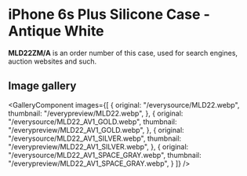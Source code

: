 
# iPhone 6s Plus Silicone Case - Antique White

<Callout type='info' emoji='👉🏻'>**MLD22ZM/A** is an order number of this case, used for search engines, auction websites and such.</Callout>

## Image gallery

<GalleryComponent
    images={[
      {
        original: "/everysource/MLD22.webp",
        thumbnail: "/everypreview/MLD22.webp",
      },
      {
        original: "/everysource/MLD22_AV1_GOLD.webp",
        thumbnail: "/everypreview/MLD22_AV1_GOLD.webp",
      },
      {
        original: "/everysource/MLD22_AV1_SILVER.webp",
        thumbnail: "/everypreview/MLD22_AV1_SILVER.webp",
      },
      {
        original: "/everysource/MLD22_AV1_SPACE_GRAY.webp",
        thumbnail: "/everypreview/MLD22_AV1_SPACE_GRAY.webp",
      }
    ]}
  />
